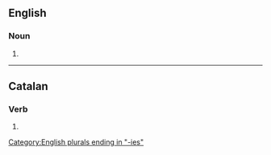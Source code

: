 {{also|votaríes}}

==English==

===Noun===
{{head|en|noun plural form}}

# {{plural of|votary|lang=en}}

[[Category:English plurals ending in "-ies"]]

----

==Catalan==

===Verb===
{{head|ca|verb form}}

# {{ca-verb form of|p=2|n=sg|m=cond|votar}}